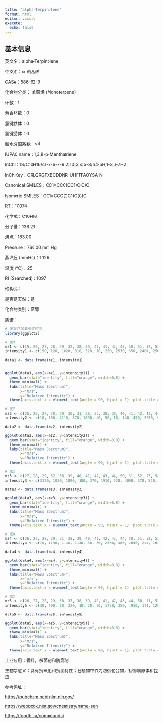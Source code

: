 ```yaml
---
title: "alpha-Terpinolene"
format: html
editor: visual
execute: 
  echo: false
---
```


## 基本信息

英文名：alpha-Terpinolene

中文名：α-萜品烯

CAS#：586-62-9

化合物分类： 单萜烯 (Monoterpene)

环数：1

芳香环数：0

氢键供体：0

氢键受体：0

脂水分配系数：>4

IUPAC name：1,3,8-p-Menthatriene

InChl：1S/C10H16/c1-8-6-7-9(2)10(3,4)5-8/h4-5H,1-3,6-7H2

InChlKey：ORLQRGFXBCDDNR-UHFFFAOYSA-N

Canonical SMILES：CC1=CCC(CC1)C(C)C

Isomeric SMILES：CC1=CCC(CC1)C(C)C

RT：17.074

化学式：C10H16

分子量：136.23

沸点：183.00

Pressure：760.00 mm Hg

蒸汽压 (mmHg)：1.126

温度 (℃)：25

RI (Searched)：1097

结构式：

是否是天然：是

化合物类别：萜醇

质谱：

```r
# 安装并加载所需的包
library(ggplot2)

# 图1
mz1 <- c(15, 26, 27, 28, 29, 32, 38, 39, 40, 41, 42, 43, 50, 51, 52, 53, 54, 55, 58, 62, 63, 64, 65, 66, 67, 68, 69, 74, 75, 77, 78, 79, 80, 81, 89, 91, 92, 93, 94, 95, 102, 103, 105, 106, 107, 108, 115, 116, 117, 118, 119, 120, 121, 122, 123, 132, 134, 136, 137)
intensity1 <- c(150, 120, 1020, 310, 520, 10, 250, 2530, 550, 2400, 250, 1100, 380, 1340, 550, 1590, 170, 920, 190, 200, 680, 220, 1570, 330, 1400, 310, 100, 110, 120, 4280, 880, 4570, 790, 360, 210, 6170, 1530, 9999, 980, 150, 130, 500, 2600, 620, 1650, 490, 480, 120, 450, 120, 1490, 120, 7830, 740, 60, 160, 280, 6140, 690)

data1 <- data.frame(mz1, intensity1)


ggplot(data1, aes(x=mz1, y=intensity1)) +
  geom_bar(stat="identity", fill="orange", width=0.8) + 
  theme_minimal() + 
  labs(title="Mass Spectrum1",
       x="m/z",
       y="Relative Intensity") + 
  theme(axis.text.x = element_text(angle = 90, hjust = 1), plot.title = element_text(hjust = 0.5))  

# 图2
mz2 <- c(25, 26, 27, 28, 29, 30, 31, 36, 37, 38, 39, 40, 41, 42, 43, 44, 45, 46, 49, 50, 51, 52, 53, 54, 55, 56, 57, 58, 59, 60, 61, 62, 63, 64, 65, 66, 67, 68, 69, 70, 71, 72, 73, 74, 75, 76, 77, 78, 79, 80, 81, 82, 83, 84, 85, 86, 87, 89, 90, 91, 92, 93, 94, 95, 96, 97, 98, 99, 101, 102, 103, 104, 105, 106, 107, 108, 109, 110, 111, 112, 113, 114, 115, 116, 117, 118, 119, 120, 121, 122, 123, 124, 131, 132, 133, 134, 135, 136, 137, 138, 139)
intensity2 <- c(10, 400, 4110, 870, 1890, 40, 50, 10, 140, 470, 5230, 950, 4420, 420, 2370, 90, 30, 10, 30, 610, 1730, 740, 2290, 250, 1250, 100, 190, 220, 240, 30, 60, 240, 730, 300, 1370, 440, 1370, 500, 230, 40, 90, 100, 40, 110, 180, 120, 3590, 870, 4230, 810, 630, 70, 30, 20, 20, 40, 50, 350, 290, 4350, 1340, 9630, 1000, 240, 30, 10, 20, 10, 30, 110, 370, 220, 2090, 610, 1810, 480, 110, 100, 20, 10, 30, 40, 400, 150, 590, 110, 790, 300, 9999, 970, 50, 10, 90, 450, 70, 190, 240, 6900, 760, 40, 10)

data2 <- data.frame(mz2, intensity2)

ggplot(data2, aes(x=mz2, y=intensity2)) +
  geom_bar(stat="identity", fill="orange", width=0.8) + 
  theme_minimal() + 
  labs(title="Mass Spectrum2",
       x="m/z",
       y="Relative Intensity") + 
  theme(axis.text.x = element_text(angle = 90, hjust = 1), plot.title = element_text(hjust = 0.5))  

# 图3
mz3 <- c(27, 28, 29, 37, 38, 39, 40, 41, 42, 43, 44, 50, 51, 52, 53, 54, 55, 56, 57, 58, 59, 62, 63, 64, 65, 66, 67, 68, 69, 74, 75, 76, 77, 78, 79, 80, 81, 82, 87, 88, 91, 92, 93, 94, 95, 102, 103, 104, 105, 106, 107, 108, 109, 115, 116, 117, 118, 119, 120, 121, 122, 123, 132, 134, 135, 136, 137)
intensity3 <- c(3120, 1030, 1890, 100, 370, 4910, 920, 4090, 370, 520, 70, 530, 1590, 690, 2220, 220, 1120, 70, 80, 170, 80, 180, 640, 250, 1270, 400, 1260, 390, 100, 80, 150, 110, 3450, 850, 3910, 770, 420, 40, 50, 80, 4030, 1230, 9290, 950, 170, 90, 330, 180, 1960, 540, 1740, 470, 50, 230, 60, 210, 50, 560, 250, 9999, 1000, 50, 70, 60, 160, 6990, 250)

data3 <- data.frame(mz3, intensity3)

ggplot(data3, aes(x=mz3, y=intensity3)) +
  geom_bar(stat="identity", fill="orange", width=0.8) + 
  theme_minimal() + 
  labs(title="Mass Spectrum3",
       x="m/z",
       y="Relative Intensity") + 
  theme(axis.text.x = element_text(angle = 90, hjust = 1), plot.title = element_text(hjust = 0.5)) 

# 图4
mz4 <- c(26, 27, 28, 29, 31, 38, 39, 40, 41, 42, 43, 44, 50, 51, 52, 53, 54, 55, 56, 57, 58, 59, 62, 63, 64, 65, 66, 67, 68, 69, 73, 74, 75, 77, 78, 79, 80, 81, 89, 91, 92, 93, 94, 95, 103, 104, 105, 106, 107, 108, 110, 111, 115, 116, 117, 118, 119, 120, 121, 122, 128, 132, 133, 134, 135, 136, 137)
intensity4 <- c(70, 1790, 1140, 1130, 30, 80, 2560, 300, 2640, 240, 1630, 10, 260, 1180, 410, 1410, 110, 1030, 50, 80, 170, 180, 60, 390, 110, 830, 240, 990, 360, 100, 20, 50, 130, 3070, 540, 3400, 620, 360, 170, 3060, 870, 9810, 750, 100, 240, 110, 1710, 510, 1380, 330, 100, 30, 170, 50, 130, 30, 530, 170, 9999, 790, 50, 40, 30, 110, 130, 7270, 660)

data4 <- data.frame(mz4, intensity4)

ggplot(data4, aes(x=mz4, y=intensity4)) +
  geom_bar(stat="identity", fill="orange", width=0.8) + 
  theme_minimal() + 
  labs(title="Mass Spectrum4",
       x="m/z",
       y="Relative Intensity") + 
  theme(axis.text.x = element_text(angle = 90, hjust = 1), plot.title = element_text(hjust = 0.5)) 

# 图5
mz5 <- c(26, 27, 28, 29, 30, 37, 38, 39, 40, 41, 42, 43, 44, 50, 51, 52, 53, 54, 55, 56, 58, 60, 61, 62, 63, 64, 65, 66, 67, 68, 69, 74, 75, 76, 77, 78, 79, 80, 81, 82, 87, 88, 89, 90, 91, 92, 93, 94, 95, 96, 102, 103, 104, 105, 106, 107, 108, 109, 114, 115, 119, 120, 121, 122, 123, 134, 135, 136, 137, 138)
intensity5 <- c(30, 400, 70, 320, 10, 20, 90, 1730, 350, 1910, 170, 1200, 40, 250, 920, 380, 1330, 160, 830, 50, 150, 10, 20, 120, 410, 130, 1150, 270, 1350, 270, 140, 60, 90, 60, 3740, 710, 4080, 750, 420, 40, 30, 10, 120, 30, 4690, 1010, 8460, 870, 110, 10, 70, 460, 160, 2420, 600, 1740, 500, 40, 10, 270, 670, 200, 9999, 920, 40, 70, 130, 7510, 800, 50)

data5 <- data.frame(mz5, intensity5)

ggplot(data5, aes(x=mz5, y=intensity5)) +
  geom_bar(stat="identity", fill="orange", width=0.8) + 
  theme_minimal() + 
  labs(title="Mass Spectrum5",
       x="m/z",
       y="Relative Intensity") + 
  theme(axis.text.x = element_text(angle = 90, hjust = 1), plot.title = element_text(hjust = 0.5)) 
```

工业应用：香料，杀菌剂和防腐剂

生物学意义：具有抗氧化和抗菌特性；在植物中作为防御化合物，抵御病原体和昆虫

参考网址：

<https://pubchem.ncbi.nlm.nih.gov/>

<https://webbook.nist.gov/chemistry/name-ser/>

<https://foodb.ca/compounds/>
